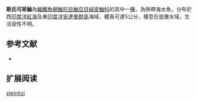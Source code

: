 {{Speciesbox
| name = 斯氏可哥鮋
| status = NE
| status_system = IUCN3.1
| genus = Cocotropus
| species = steinitzi
| authority = Eschmeyer & Dor, 1978 
| synonyms = *''Cocotropus steinizi ,Eschmeyer & Dor, 1978 ''
}}
'''斯氏可哥鮋'''為[[輻鰭魚綱|輻鰭魚綱]][[鮋形目|鮋形目]][[鮋亞目|鮋亞目]][[絨皮鮋科|絨皮鮋科]]的其中一[[種|種]]，為熱帶海水魚，分布於西[[印度洋|印度洋]][[紅海|紅海]]及東[[印度洋|印度洋]][[安達曼群島|安達曼群島]]海域，體長可達5公分，棲息在底層水域，生活習性不明。
==参考文献==
*{{FishBase_species|genus=Cocotropus|species=steinitzi |year=2014|month=6}}

== 扩展阅读 ==
{{refbegin}}
{{wikispecies-inline|Cocotropus steinitzi |斯氏可哥鮋}}
{{refend}}
{{Taxonbar|from=Q2558270}}

[[Category:可哥鮋屬|steinitzi]]


{{鮋形目小作品}}